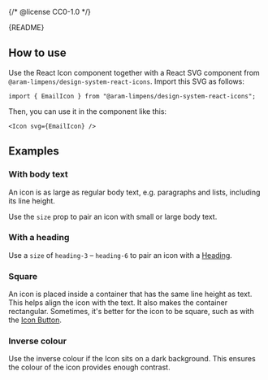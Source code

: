 {/* @license CC0-1.0 */}


<Meta of={IconStories} />

<StatusBadge description="The set of available icon names and the component API will change." />

<Markdown>{README}</Markdown>

## How to use

Use the React Icon component together with a React SVG component from `@aram-limpens/design-system-react-icons`.
Import this SVG as follows:

```tsx
import { EmailIcon } from "@aram-limpens/design-system-react-icons";
```

Then, you can use it in the component like this:

```tsx
<Icon svg={EmailIcon} />
```

<Primary />

<Controls />

## Examples

### With body text

An icon is as large as regular body text, e.g. paragraphs and lists, including its line height.

<Canvas of={IconStories.WithBodyText} />

Use the `size` prop to pair an icon with small or large body text.

<Canvas of={IconStories.WithSmallBodyText} />

<Canvas of={IconStories.WithLargeBodyText} />

### With a heading

Use a `size` of `heading-3` – `heading-6` to pair an icon with a [Heading](/docs/components-text-heading--docs).

<Canvas of={IconStories.WithHeading3} />

<Canvas of={IconStories.WithHeading4} />

<Canvas of={IconStories.WithHeading5} />

<Canvas of={IconStories.WithHeading6} />

### Square

An icon is placed inside a container that has the same line height as text.
This helps align the icon with the text.
It also makes the container rectangular.
Sometimes, it's better for the icon to be square, such as with the [Icon Button](/docs/components-buttons-icon-button--docs).

<Canvas of={IconStories.Square} />

### Inverse colour

Use the inverse colour if the Icon sits on a dark background.
This ensures the colour of the icon provides enough contrast.

<Canvas of={IconStories.InverseColour} />
